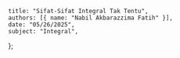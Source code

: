    title: "Sifat-Sifat Integral Tak Tentu",
    authors: [{ name: "Nabil Akbarazzima Fatih" }],
    date: "05/26/2025",
    subject: "Integral",
};